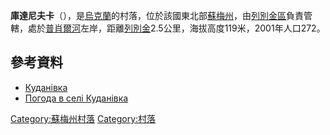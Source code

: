 {{coord|50|37|12|N|34|32|33|E|scale:100000_region:UA|display=title}}

'''庫達尼夫卡'''（{{lang-uk|Куданівка}}），是[[烏克蘭|烏克蘭]]的村落，位於該國東北部[[蘇梅州|蘇梅州]]，由[[列別金區|列別金區]]負責管轄，處於[[普肖爾河|普肖爾河]]左岸，距離[[列別金|列別金]]2.5公里，海拔高度119米，2001年人口272。

==參考資料==
*[http://w1.c1.rada.gov.ua/pls/z7502/A005?rdat1=02.02.2010&rf7571=28545 Куданівка]{{dead link|date=2018年2月 |bot=InternetArchiveBot |fix-attempted=yes }}
* [http://weather.in.ua/ua/symskaja/12585 Погода в селі Куданівка] {{Wayback|url=http://weather.in.ua/ua/symskaja/12585 |date=20160305084914 }}

{{DEFAULTSORT:Куданівка}}
[[Category:蘇梅州村落|Category:蘇梅州村落]]
[[Category:村落|Category:村落]]


{{Sumy-geo-stub}}